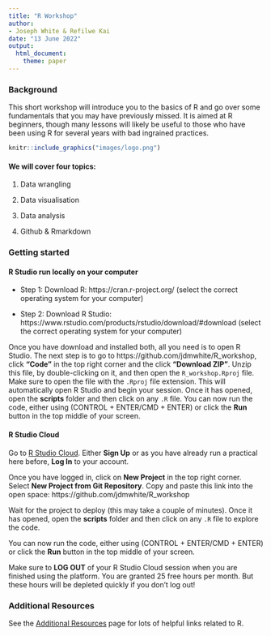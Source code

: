 ```yaml
---
title: "R Workshop"
author: 
- Joseph White & Refilwe Kai
date: "13 June 2022"
output: 
  html_document:
    theme: paper
---
```


### Background

This short workshop will introduce you to the basics of R and go over some fundamentals that you may have previously missed. It is aimed at R beginners, though many lessons will likely be useful to those who have been using R for several years with bad ingrained practices. 

```r
knitr::include_graphics("images/logo.png")
```

#### We will cover four topics:

1. Data wrangling

2. Data visualisation

3. Data analysis

4. Github & Rmarkdown

### Getting started

#### R Studio run locally on your computer

* Step 1: Download R: https://cran.r-project.org/ (select the correct operating system for your computer)

* Step 2: Download R Studio: https://www.rstudio.com/products/rstudio/download/#download (select the correct operating system for your computer)

Once you have download and installed both, all you need is to open R Studio. The next step is to go to https://github.com/jdmwhite/R_workshop, click **"Code"** in the top right corner and the click **"Download ZIP"**. Unzip this file, by double-clicking on it, and then open the `R_workshop.Rproj` file. Make sure to open the file with the `.Rproj` file extension. This will automatically open R Studio and begin your session. Once it has opened, open the **scripts** folder and then click on any `.R` file. You can now run the code, either using (CONTROL + ENTER/CMD + ENTER) or click the **Run** button in the top middle of your screen.

#### R Studio Cloud

Go to [R Studio Cloud](https://rstudio.cloud/). Either **Sign Up** or as you have already run a practical here before, **Log In** to your account. 

Once you have logged in, click on **New Project** in the top right corner. Select **New Project from Git Repository**. Copy and paste this link into the open space: https://github.com/jdmwhite/R_workshop

Wait for the project to deploy (this may take a couple of minutes). Once it has opened, open the **scripts** folder and then click on any `.R` file to explore the code. 

You can now run the code, either using (CONTROL + ENTER/CMD + ENTER) or click the **Run** button in the top middle of your screen.

Make sure to **LOG OUT** of your R Studio Cloud session when you are finished using the platform. You are granted 25 free hours per month. But these hours will be depleted quickly if you don't log out!

### Additional Resources

See the [Additional Resources](https://jdmwhite.github.io/R_Workshop/Resources.html) page for lots of helpful links related to R.
